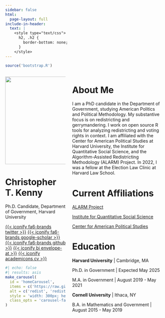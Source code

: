 ```yaml
---
sidebar: false
html:
  page-layout: full
include-in-header:
  text: |
    <style type="text/css">
      h2, .h2 {
        border-bottom: none;
      }
    </style>
---
```


```r
source('bootstrap.R')
```


:::::{.column-screen-inset}

:::: {.columns}

::: {.column width="40%"}

:::::: {.text-center}

![](figs/ckenny_small.webp){width=20em}

# Christopher T. Kenny

Ph.D. Candidate, Department of Government, Harvard University

[{{< iconify fa6-brands twitter >}}](https://twitter.com/Chris_T_Kenny){.btn .btn-outline-primary .btn role="button"} [{{< iconify fa6-brands google-scholar >}}](https://scholar.google.com/citations?user=uVUhHXAAAAAJ){.btn .btn-outline-primary .btn role="button"} [{{< iconify fa6-brands github >}}](https://github.com/christopherkenny){.btn .btn-outline-primary .btn role="button"} [{{< iconify bi envelope-at >}}](mailto:christopherkenny@fas.harvard.edu){.btn .btn-outline-primary .btn role="button"} [{{< iconify academicons cv >}}](cv/kenny_cv.pdf){.btn .btn-outline-primary .btn role="button"}



```r
#| echo: false
#| results: asis
make_carousel(
  id = 'homeCarousel', 
  items = c('https://raw.githubusercontent.com/christopherkenny/christopherkenny.github.io/main/hexes/hex_redist.png', 'https://raw.githubusercontent.com/christopherkenny/christopherkenny.github.io/main/hexes/hex_redistio.png'), 
  alt = c('redist', 'redistio'),
  style = 'width: 300px; height: 300px; margin: 0 auto;',
  class_opts = 'carousel-fade'
)
```

::::::
:::
::: {.column width="60%"}

# About Me

I am a PhD candidate in the Department of Government, studying American Politics and Political Methodology. My substantive focus is on redistricting and gerrymandering. I work on open source R tools for analyzing redistricting and voting rights in context. I am affiliated with the Center for American Political Studies at Harvard University, the Institute for Quantitative Social Science, and the Algorithm-Assisted Redistricting Methodology (ALARM) Project. In 2022, I was a fellow at the Election Law Clinic at Harvard Law School.

# Current Affiliations

[ALARM Project](https://alarm-redist.github.io/)

[Institute for Quantitative Social Science](https://www.iq.harvard.edu/)

[Center for American Political Studies](https://caps.gov.harvard.edu/)


# Education

**Harvard University** | Cambridge, MA

Ph.D. in Government | Expected May 2025 

M.A. in Government | August 2019 - May 2021

**Cornell University** | Ithaca, NY

B.A. in Mathematics and Government | August 2015 - May 2019

:::

::::

:::::
